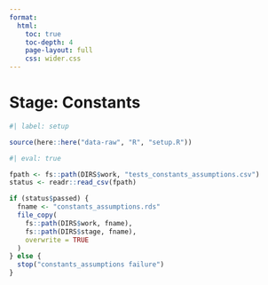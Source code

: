 ```yaml
---
format:
  html:
    toc: true
    toc-depth: 4
    page-layout: full
    css: wider.css
---    
```


# Stage: Constants

```r
#| label: setup

source(here::here("data-raw", "R", "setup.R"))

```


```r
#| eval: true

fpath <- fs::path(DIRS$work, "tests_constants_assumptions.csv")
status <- readr::read_csv(fpath)

if (status$passed) {
  fname <- "constants_assumptions.rds"
  file_copy(
    fs::path(DIRS$work, fname),
    fs::path(DIRS$stage, fname),
    overwrite = TRUE
  )
} else {
  stop("constants_assumptions failure")
}

```
